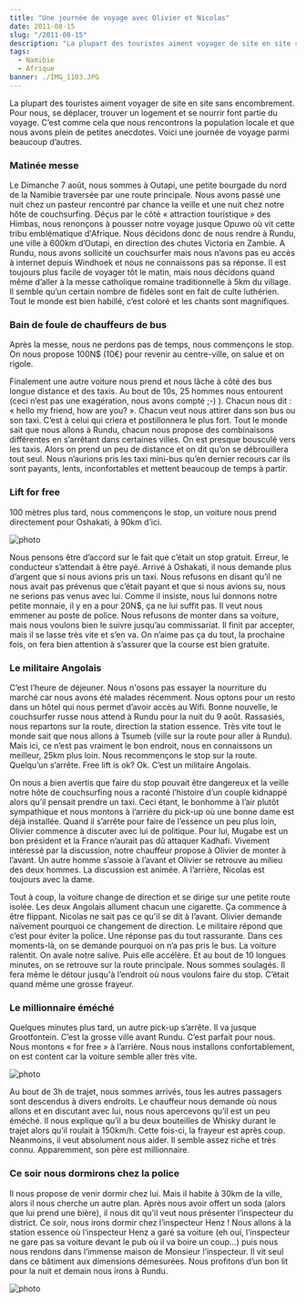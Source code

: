 ```yaml
---
title: "Une journée de voyage avec Olivier et Nicolas"
date: 2011-08-15
slug: "/2011-08-15"
description: "La plupart des touristes aiment voyager de site en site sans encombrement. Pour nous, se déplacer, trouver un logement et se nourrir font partie du voyage..."
tags:
  - Namibie
  - Afrique
banner: ./IMG_1103.JPG
---
```


La plupart des touristes aiment voyager de site en site sans encombrement. Pour nous, se déplacer, trouver un logement et se nourrir font partie du voyage. C’est comme cela que nous rencontrons la population locale et que nous avons plein de petites anecdotes. Voici une journée de voyage parmi beaucoup d’autres.

### Matinée messe

Le Dimanche 7 août, nous sommes à Outapi, une petite bourgade du nord de la Namibie traversée par une route principale. Nous avons passé une nuit chez un pasteur rencontré par chance la veille et une nuit chez notre hôte de couchsurfing. Déçus par le côté « attraction touristique » des Himbas, nous renonçons à pousser notre voyage jusque Opuwo où vit cette tribu emblématique d'Afrique. Nous décidons donc de nous rendre à Rundu, une ville à 600km d’Outapi, en direction des chutes Victoria en Zambie. A Rundu, nous avons sollicité un couchsurfer mais nous n’avons pas eu accès à internet depuis Windhoek et nous ne connaissons pas sa réponse. Il est toujours plus facile de voyager tôt le matin, mais nous décidons quand même d’aller à la messe catholique romaine traditionnelle à 5km du village. Il semble qu’un certain nombre de fidèles sont en fait de culte luthérien. Tout le monde est bien habillé, c’est coloré et les chants sont magnifiques.

### Bain de foule de chauffeurs de bus

Après la messe, nous ne perdons pas de temps, nous commençons le stop. On nous propose 100N\$ (10€) pour revenir au centre-ville, on salue et on rigole.

Finalement une autre voiture nous prend et nous lâche à côté des bus longue distance et des taxis. Au bout de 10s, 25 hommes nous entourent (ceci n’est pas une exagération, nous avons compté ;-) ). Chacun nous dit : « hello my friend, how are you? ». Chacun veut nous attirer dans son bus ou son taxi. C’est à celui qui criera et postillonnera le plus fort. Tout le monde sait que nous allons à Rundu, chacun nous propose des combinaisons différentes en s’arrêtant dans certaines villes. On est presque bousculé vers les taxis. Alors on prend un peu de distance et on dit qu’on se débrouillera tout seul. Nous n’aurions pris les taxi mini-bus qu’en dernier recours car ils sont payants, lents, inconfortables et mettent beaucoup de temps à partir.

### Lift for free

100 mètres plus tard, nous commençons le stop, un voiture nous prend directement pour Oshakati, à 90km d’ici.

![photo](./IMG_0982_zoom.JPG)

Nous pensons être d’accord sur le fait que c’était un stop gratuit. Erreur, le conducteur s’attendait à être payé. Arrivé à Oshakati, il nous demande plus d’argent que si nous avions pris un taxi. Nous refusons en disant qu’il ne nous avait pas prévenus que c’était payant et que si nous avions su, nous ne serions pas venus avec lui. Comme il insiste, nous lui donnons notre petite monnaie, il y en a pour 20N\$, ça ne lui suffit pas. Il veut nous emmener au poste de police. Nous refusons de monter dans sa voiture, mais nous voulons bien le suivre jusqu’au commissariat. Il finit par accepter, mais il se lasse très vite et s’en va. On n’aime pas ça du tout, la prochaine fois, on fera bien attention à s’assurer que la course est bien gratuite.

### Le militaire Angolais

C’est l’heure de déjeuner. Nous n'osons pas essayer la nourriture du marché car nous avons été malades récemment. Nous optons pour un resto dans un hôtel qui nous permet d’avoir accès au Wifi. Bonne nouvelle, le couchsurfer russe nous attend à Rundu pour la nuit du 9 août. Rassasiés, nous repartons sur la route, direction la station essence. Très vite tout le monde sait que nous allons à Tsumeb (ville sur la route pour aller à Rundu). Mais ici, ce n’est pas vraiment le bon endroit, nous en connaissons un meilleur, 25km plus loin. Nous recommençons le stop sur la route. Quelqu’un s’arrête. Free lift is ok? Ok. C’est un militaire Angolais.

On nous a bien avertis que faire du stop pouvait être dangereux et la veille notre hôte de couchsurfing nous a raconté l’histoire d’un couple kidnappé alors qu’il pensait prendre un taxi. Ceci étant, le bonhomme à l’air plutôt sympathique et nous montons à l’arrière du pick-up où une bonne dame est déjà installée. Quand il s’arrête pour faire de l’essence un peu plus loin, Olivier commence à discuter avec lui de politique. Pour lui, Mugabe est un bon président et la France n’aurait pas dû attaquer Kadhafi. Vivement intéressé par la discussion, notre chauffeur propose à Olivier de monter à l’avant. Un autre homme s’assoie à l’avant et Olivier se retrouve au milieu des deux hommes. La discussion est animée. A l’arrière, Nicolas est toujours avec la dame.

Tout à coup, la voiture change de direction et se dirige sur une petite route isolée. Les deux Angolais allument chacun une cigarette. Ça commence à être flippant. Nicolas ne sait pas ce qu'il se dit à l’avant. Olivier demande naïvement pourquoi ce changement de direction. Le militaire répond que c’est pour éviter la police. Une réponse pas du tout rassurante. Dans ces moments-là, on se demande pourquoi on n’a pas pris le bus. La voiture ralentit. On avale notre salive. Puis elle accélère. Et au bout de 10 longues minutes, on se retrouve sur la route principale. Nous sommes soulagés. Il fera même le détour jusqu'à l’endroit où nous voulons faire du stop. C’était quand même une grosse frayeur.

### Le millionnaire éméché

Quelques minutes plus tard, un autre pick-up s’arrête. Il va jusque Grootfontein. C’est la grosse ville avant Rundu. C’est parfait pour nous. Nous montons « for free » à l’arrière. Nous nous installons confortablement, on est content car la voiture semble aller très vite.

![photo](./IMG_0981.JPG)

Au bout de 3h de trajet, nous sommes arrivés, tous les autres passagers sont descendus à divers endroits. Le chauffeur nous demande où nous allons et en discutant avec lui, nous nous apercevons qu’il est un peu éméché. Il nous explique qu’il a bu deux bouteilles de Whisky durant le trajet alors qu’il roulait à 150km/h. Cette fois-ci, la frayeur est après coup. Néanmoins, il veut absolument nous aider. Il semble assez riche et très connu. Apparemment, son père est millionnaire.

### Ce soir nous dormirons chez la police

Il nous propose de venir dormir chez lui. Mais il habite à 30km de la ville, alors il nous cherche un autre plan. Après nous avoir offert un soda (alors que lui prend une bière), il nous dit qu’il veut nous présenter l’inspecteur du district. Ce soir, nous irons dormir chez l’inspecteur Henz ! Nous allons à la station essence où l’inspecteur Henz a garé sa voiture (eh oui, l’inspecteur ne gare pas sa voiture devant le pub où il va boire un coup…) puis nous nous rendons dans l’immense maison de Monsieur l’inspecteur. Il vit seul dans ce bâtiment aux dimensions démesurées. Nous profitons d’un bon lit pour la nuit et demain nous irons à Rundu.

![photo](./IMG_0692.JPG)
